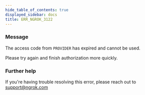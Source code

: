 ```yaml
---
hide_table_of_contents: true
displayed_sidebar: docs
title: ERR_NGROK_3122
---
```


### Message

The access code from `PROVIDER` has expired and cannot be used.

Please try again and finish authorization more quickly.

### Further help

If you're having trouble resolving this error, please reach out to [support@ngrok.com](mailto:support@ngrok.com?subject=Help%20with%20ERR_NGROK_3122)
